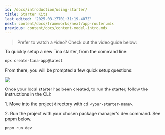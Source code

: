 ```yaml
---
id: /docs/introduction/using-starter/
title: Starter Kits
last_edited: '2025-03-27T01:31:19.407Z'
next: content/docs/frameworks/next/app-router.mdx
previous: content/docs/content-model-intro.mdx
---
```


> Prefer to watch a video? Check out the video guide below:

<Youtube embedSrc="https://www.youtube.com/embed/E0nehGoMwWM?si=kvYTdUwCaOPsHHoO" />

To quickly setup a new Tina starter, from the command line:

```bash
npx create-tina-app@latest
```

From there, you will be prompted a few quick setup questions:

![](/img/docs/introduction/cli-starter.png)

Once your local starter has been created, to run the starter, follow the instructions in the CLI:

1\. Move into the project directory with `cd <your-starter-name>`.

2\. Run the project with your chosen package manager's dev command. See pnpm below.

```
pnpm run dev
```
